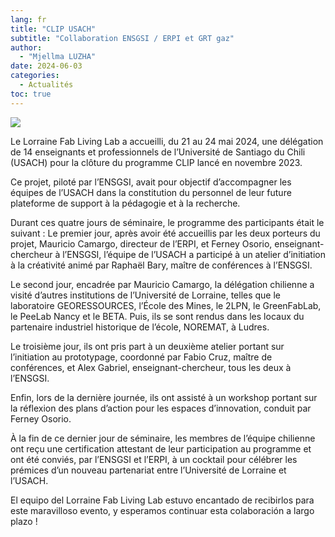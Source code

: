 ```yaml
---
lang: fr
title: "CLIP USACH"
subtitle: "Collaboration ENSGSI / ERPI et GRT gaz"
author: 
  - "Mjellma LUZHA"
date: 2024-06-03
categories:
  - Actualités
toc: true  
---
```


![](1.JPG){.preview-image}

Le Lorraine Fab Living Lab a accueilli, du 21 au 24 mai 2024, une délégation de 14 enseignants et professionnels de l’Université de Santiago du Chili (USACH) pour la clôture du programme CLIP lancé en novembre 2023. 


Ce projet, piloté par l’ENSGSI, avait pour objectif d’accompagner les équipes de l’USACH dans la constitution du personnel de leur future plateforme de support à la pédagogie et à la recherche. 

  
Durant ces quatre jours de séminaire, le programme des participants était le suivant : 
Le premier jour, après avoir été accueillis par les deux porteurs du projet, Mauricio Camargo, directeur de l’ERPI, et Ferney Osorio, enseignant-chercheur à l’ENSGSI, l'équipe de l'USACH a participé à un atelier d’initiation à la créativité animé par Raphaël Bary, maître de conférences à l’ENSGSI. 

Le second jour, encadrée par Mauricio Camargo, la délégation chilienne a visité d’autres institutions de l’Université de Lorraine, telles que le laboratoire GEORESSOURCES, l'École des Mines, le 2LPN, le GreenFabLab, le PeeLab Nancy et le BETA. Puis, ils se sont rendus dans les locaux du partenaire industriel historique de l’école, NOREMAT, à Ludres. 

Le troisième jour, ils ont pris part à un deuxième atelier portant sur l’initiation au prototypage, coordonné par Fabio Cruz, maître de conférences, et Alex Gabriel, enseignant-chercheur, tous les deux à l’ENSGSI. 

Enfin, lors de la dernière journée, ils ont assisté à un workshop portant sur la réflexion des plans d’action pour les espaces d’innovation, conduit par Ferney Osorio. 

À la fin de ce dernier jour de séminaire, les membres de l’équipe chilienne ont reçu une certification attestant de leur participation au programme et ont été conviés, par l’ENSGSI et l’ERPI, à un cocktail pour célébrer les prémices d’un nouveau partenariat entre l’Université de Lorraine et l’USACH. 


El equipo del Lorraine Fab Living Lab estuvo encantado de recibirlos para este maravilloso evento, y esperamos continuar esta colaboración a largo plazo ! 